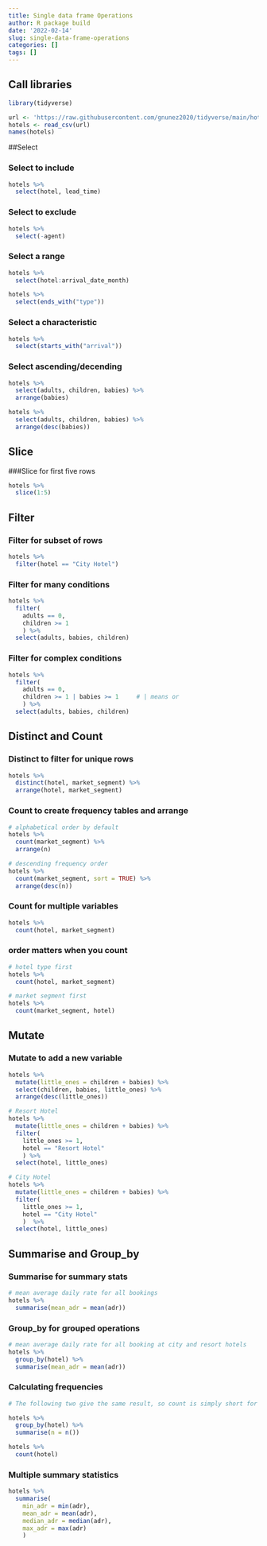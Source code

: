 ```yaml
---
title: Single data frame Operations
author: R package build
date: '2022-02-14'
slug: single-data-frame-operations
categories: []
tags: []
---
```


## Call libraries
```r
library(tidyverse)
```

```r
url <- 'https://raw.githubusercontent.com/gnunez2020/tidyverse/main/hotels.csv'
hotels <- read_csv(url)
names(hotels)
```

##Select

### Select to include

```r
hotels %>%
  select(hotel, lead_time)
```

### Select to exclude

```r
hotels %>%
  select(-agent)
```

### Select a range
```r
hotels %>%
  select(hotel:arrival_date_month)

hotels %>%
  select(ends_with("type"))
```

### Select a characteristic

```r
hotels %>%
  select(starts_with("arrival"))
```

### Select ascending/decending

```r

hotels %>%
  select(adults, children, babies) %>%
  arrange(babies)

hotels %>%
  select(adults, children, babies) %>%
  arrange(desc(babies))
```

## Slice 

###Slice for first five rows

```r
hotels %>%
  slice(1:5)
```

## Filter

### Filter for subset of rows
```r
hotels %>%
  filter(hotel == "City Hotel")
```

### Filter for many conditions

```r
hotels %>%
  filter( 
    adults == 0,
    children >= 1
    ) %>% 
  select(adults, babies, children)
```
### Filter for complex conditions

```r
hotels %>%
  filter( 
    adults == 0,     
    children >= 1 | babies >= 1     # | means or
    ) %>%
  select(adults, babies, children)
```

## Distinct and Count

### Distinct to filter for unique rows
```r
hotels %>% 
  distinct(hotel, market_segment) %>%
  arrange(hotel, market_segment)
```

### Count to create frequency tables and arrange

```r

# alphabetical order by default
hotels %>%
  count(market_segment) %>%
  arrange(n)

# descending frequency order
hotels %>%
  count(market_segment, sort = TRUE) %>%
  arrange(desc(n))
```

### Count for multiple variables

```r
hotels %>%
  count(hotel, market_segment)
```

### order matters when you count

```r
# hotel type first
hotels %>%
  count(hotel, market_segment)

# market segment first
hotels %>%
  count(market_segment, hotel)
```

## Mutate

### Mutate to add a new variable

```r
hotels %>%
  mutate(little_ones = children + babies) %>%
  select(children, babies, little_ones) %>%
  arrange(desc(little_ones))

# Resort Hotel
hotels %>%
  mutate(little_ones = children + babies) %>%
  filter(
    little_ones >= 1,
    hotel == "Resort Hotel"
    ) %>%
  select(hotel, little_ones)

# City Hotel
hotels %>%
  mutate(little_ones = children + babies) %>%
  filter(
    little_ones >= 1,
    hotel == "City Hotel"
    )  %>%
  select(hotel, little_ones)
```

## Summarise and Group_by

### Summarise for summary stats

```r
# mean average daily rate for all bookings
hotels %>%
  summarise(mean_adr = mean(adr))
```
### Group_by for grouped operations

```r
# mean average daily rate for all booking at city and resort hotels
hotels %>%
  group_by(hotel) %>%
  summarise(mean_adr = mean(adr))
```

### Calculating frequencies
```r
# The following two give the same result, so count is simply short for group_by then determine frequencies

hotels %>%
  group_by(hotel) %>%
  summarise(n = n())

hotels %>%
  count(hotel)
```

### Multiple summary statistics

```r
hotels %>%
  summarise(
    min_adr = min(adr),
    mean_adr = mean(adr),
    median_adr = median(adr),
    max_adr = max(adr)
    )
```


